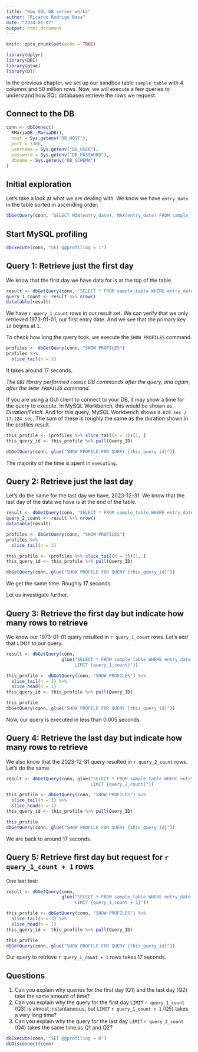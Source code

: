 ```yaml
---
title: "How SQL DB server works"
author: "Ricardo Rodrigo Basa"
date: "2024-01-07"
output: html_document
---
```


```r
knitr::opts_chunk$set(echo = TRUE)
```

```r
library(dplyr)
library(DBI)
library(glue)
library(DT)
```

In the previous chapter, we set up our sandbox table `sample_table` with 4 columns and 50
million rows. Now, we will execute a few queries to understand how SQL databases retrieve
the rows we request.

## Connect to the DB

```r
conn <- dbConnect(
  RMariaDB::MariaDB(),
  host = Sys.getenv("DB_HOST"),
  port = 3306,
  username = Sys.getenv("DB_USER"),
  password = Sys.getenv("DB_PASSWORD"),
  dbname = Sys.getenv("DB_SCHEMA")
)
```

## Initial exploration

Let's take a look at what we are dealing with. We know we have `entry_date` in the table sorted
in ascending order.

```r
dbGetQuery(conn, "SELECT MIN(entry_date), MAX(entry_date) FROM sample_table")
```

## Start MySQL profiling

```r
dbExecute(conn, "SET @@profiling = 1")
```

## Query 1: Retrieve just the first day

We know that the first day we have data for is at the top of the table.

```r
result <- dbGetQuery(conn, "SELECT * FROM sample_table WHERE entry_date = '1973-01-01'")
query_1_count <- result %>% nrow()
datatable(result)
```
We have `r query_1_count` rows in our result set. We can verify that we only retrieved 
1973-01-01, our first entry date. And we see that the primary key `id` begins at `1`.

To check how long the query took, we execute the `SHOW PROFILES` command.

```r
profiles <- dbGetQuery(conn, "SHOW PROFILES")
profiles %>%
  slice_tail(n = 3)
```

It takes around 17 seconds.

*The `DBI` library performed `commit` DB commands after the query, and again, after the `SHOW
PROFILES` command.*

If you are using a GUI client to connect to your DB, it may show a time for the query to
execute. In MySQL Workbench, this would be shown as *Duration/Fetch*. And for this query,
MySQL Workbench shows `0.029 sec / 17.224 sec`. The sum of these is roughly the same as the 
duration shown in the profiles result.

```r
this_profile <- (profiles %>% slice_tail(n = 3))[1, ]
this_query_id <- this_profile %>% pull(Query_ID)

dbGetQuery(conn, glue("SHOW PROFILE FOR QUERY {this_query_id}"))
```

The majority of the time is spent in `executing`.

## Query 2: Retrieve just the last day

Let's do the same for the last day we have, 2023-12-31. We know that the last day of the data
we have is at the end of the table.

```r
result <- dbGetQuery(conn, "SELECT * FROM sample_table WHERE entry_date = '2023-12-31'")
query_2_count <- result %>% nrow()
datatable(result)
```

```r
profiles <- dbGetQuery(conn, "SHOW PROFILES")
profiles %>%
  slice_tail(n = 3)
```

```r
this_profile <- (profiles %>% slice_tail(n = 3))[1, ]
this_query_id <- this_profile %>% pull(Query_ID)

dbGetQuery(conn, glue("SHOW PROFILE FOR QUERY {this_query_id}"))
```

We get the same time. Roughly 17 seconds.

Let us investigate further.

## Query 3: Retrieve the first day but indicate how many rows to retrieve

We know our 1973-01-01 query resulted in `r query_1_count` rows. Let's add that `LIMIT`
to our query.

```r
result <- dbGetQuery(conn, 
                     glue("SELECT * FROM sample_table WHERE entry_date = '1973-01-01' 
                          LIMIT {query_1_count}"))

this_profile <- dbGetQuery(conn, "SHOW PROFILES") %>%
  slice_tail(n = 3) %>%
  slice_head(n = 1)
this_query_id <- this_profile %>% pull(Query_ID)

this_profile
dbGetQuery(conn, glue("SHOW PROFILE FOR QUERY {this_query_id}"))
```

Now, our query is executed in less than 0.005 seconds.

## Query 4: Retrieve the last day but indicate how many rows to retrieve

We also know that the 2023-12-31 query resulted in `r query_2_count` rows. Let's do
the same.

```r
result <- dbGetQuery(conn, glue("SELECT * FROM sample_table WHERE entry_date = '2023-12-31'
                                LIMIT {query_2_count}"))

this_profile <- dbGetQuery(conn, "SHOW PROFILES") %>%
  slice_tail(n = 3) %>%
  slice_head(n = 1)
this_query_id <- this_profile %>% pull(Query_ID)

this_profile
dbGetQuery(conn, glue("SHOW PROFILE FOR QUERY {this_query_id}"))
```

We are back to around 17 seconds.

## Query 5: Retrieve first day but request for `r query_1_count + 1` rows

One last test:

```r
result <- dbGetQuery(conn, 
                     glue("SELECT * FROM sample_table WHERE entry_date = '1973-01-01' 
                          LIMIT {query_1_count + 1}"))

this_profile <- dbGetQuery(conn, "SHOW PROFILES") %>%
  slice_tail(n = 3) %>%
  slice_head(n = 1)
this_query_id <- this_profile %>% pull(Query_ID)

this_profile
dbGetQuery(conn, glue("SHOW PROFILE FOR QUERY {this_query_id}"))
```

Our query to retrieve `r query_1_count + 1` rows takes 17 seconds. 

## Questions

1. Can you explain why queries for the first day (Q1) and the last day (Q2) take the same amount of time?
2. Can you explain why the query for the first day `LIMIT` `r query_1_count` (Q3) is almost instantaneous, but `LIMIT` `r query_1_count + 1` (Q5) takes a very long time?
3. Can you explain why the query for the last day `LIMIT` `r query_2_count` (Q4) takes the same time as Q1 and Q2?

```r
dbExecute(conn, "SET @@profiling = 0")
dbDisconnect(conn)
```
